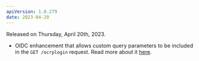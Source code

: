 ```yaml
---
apiVersion: 1.0.279
date: 2023-04-20
---
```


Released on Thursday, April 20th, 2023.

- OIDC enhancement that allows custom query parameters to be included in the `GET /ocrplogin` request. Read more about it [here](/knowledge-base/sso-via-openid-connect#custom-query-parameters).
